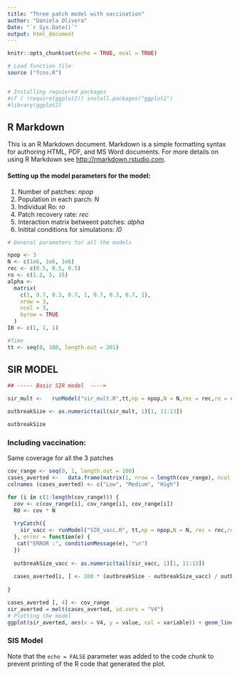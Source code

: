 ```yaml
---
title: "Three patch model with vaccination"
author: "Daniela Olivera"
Date: "`r Sys.Date()`"
output: html_document
---
```


```r
knitr::opts_chunk$set(echo = TRUE, eval = TRUE)

# Load function file
source ("fcns.R")


# Installing requiered packages
#if ( !require(ggplot2)) install.packages("ggplot2")
#library(ggplot2)
```

## R Markdown

This is an R Markdown document. Markdown is a simple formatting syntax for authoring HTML, PDF, and MS Word documents. For more details on using R Markdown see <http://rmarkdown.rstudio.com>.

#### Setting up the model parameters for the model:

1. Number of patches: _npop_
2. Population in each parch: _N_
3. Individual Ro: _ro_
4. Patch recovery rate: _rec_
5. Interaction matrix betweent patches: _alpha_
6. Initital conditions for simulations: _I0_ 

```r

# General parameters for all the models

npop <- 3
N <- c(1e6, 1e6, 1e6)
rec <- c(0.5, 0.5, 0.5)
ro <- c(1.2, 5, 15)
alpha <-
  matrix(
    c(1, 0.7, 0.3, 0.7, 1, 0.7, 0.3, 0.7, 1),
    nrow = 3,
    ncol = 3,
    byrow = TRUE
  )
I0 <- c(1, 1, 1)

#Time
tt <- seq(0, 100, length.out = 201)
```

## SIR MODEL 

```r


## ----- Basic SIR model  ---->

sir_mult <-   runModel("sir_mult.R",tt,np = npop,N = N,rec = rec,ro = ro,alpha = alpha,I0 = I0)

outbreakSize <- as.numeric(tail(sir_mult, 1)[1, 11:13])

outbreakSize


```


### Including vaccination: 

Same coverage for all the 3 patches

```r

cov_range <- seq(0, 1, length.out = 100)
cases_averted <-   data.frame(matrix(1, nrow = length(cov_range), ncol = 3))
colnames (cases_averted) <- c("Low", "Medium", "High")

for (i in c(1:length(cov_range))) {
  cov <- c(cov_range[i], cov_range[i], cov_range[i])
  R0 <- cov * N
  
  tryCatch({
    sir_vacc <- runModel("SIR_vacc.R", tt,np = npop,N = N, rec = rec,ro = ro, alpha = alpha, I0 = I0,cov = cov, vacc_time = 1,R0 = R0)
  }, error = function(e) {
   cat("ERROR :", conditionMessage(e), "\n")
  })
  
  outbreakSize_vacc <- as.numeric(tail(sir_vacc, 1)[1, 11:13])
  
  cases_averted[i, ] <- 100 * (outbreakSize - outbreakSize_vacc) / outbreakSize
  
}

cases_averted [, 4] <- cov_range
sir_averted = melt(cases_averted, id.vars = "V4")
# Plotting the model
ggplot(sir_averted, aes(x = V4, y = value, col = variable)) + geom_line() + xlab(("Coverage")) + ylab ("% Cases averted") + labs(colour = "Patch")


```

### SIS Model 

Note that the `echo = FALSE` parameter was added to the code chunk to prevent printing of the R code that generated the plot.
